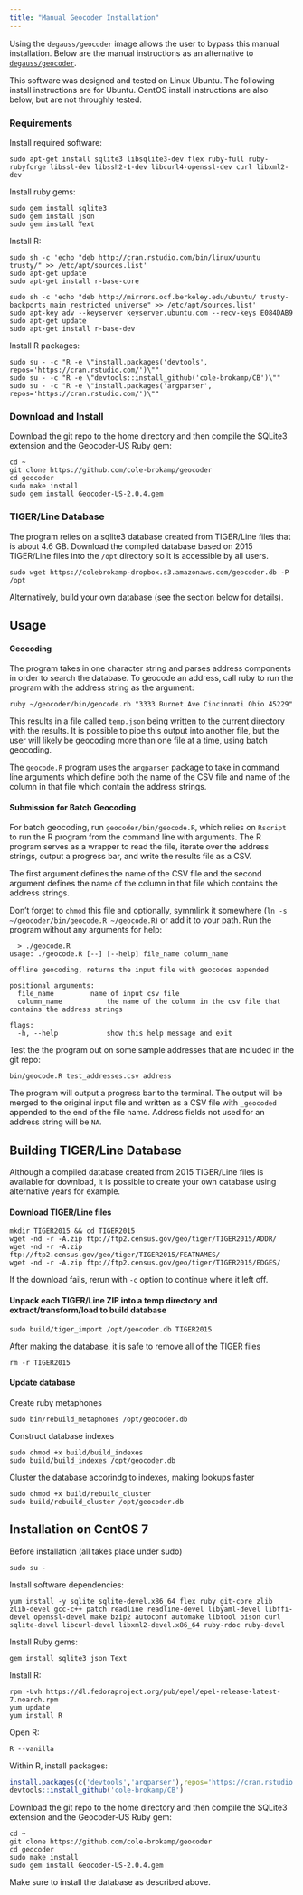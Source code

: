 ```yaml
---
title: "Manual Geocoder Installation"
---
```


Using the `degauss/geocoder` image allows the user to bypass this manual installation. Below are the manual instructions as an alternative to [`degauss/geocoder`](https://degauss.org/geocoder/).

This software was designed and tested on Linux Ubuntu. The following install instructions are for Ubuntu. CentOS install instructions are also below, but are not throughly tested.

### Requirements

Install required software:

	sudo apt-get install sqlite3 libsqlite3-dev flex ruby-full ruby-rubyforge libssl-dev libssh2-1-dev libcurl4-openssl-dev curl libxml2-dev

Install ruby gems:

	sudo gem install sqlite3
	sudo gem install json
	sudo gem install Text

Install R:

	sudo sh -c 'echo "deb http://cran.rstudio.com/bin/linux/ubuntu trusty/" >> /etc/apt/sources.list'
	sudo apt-get update
	sudo apt-get install r-base-core

    sudo sh -c 'echo "deb http://mirrors.ocf.berkeley.edu/ubuntu/ trusty-backports main restricted universe" >> /etc/apt/sources.list'
	sudo apt-key adv --keyserver keyserver.ubuntu.com --recv-keys E084DAB9
	sudo apt-get update
	sudo apt-get install r-base-dev

Install R packages:

	sudo su - -c "R -e \"install.packages('devtools', repos='https://cran.rstudio.com/')\""
	sudo su - -c "R -e \"devtools::install_github('cole-brokamp/CB')\""
	sudo su - -c "R -e \"install.packages('argparser', repos='https://cran.rstudio.com/')\""

### Download and Install

Download the git repo to the home directory and then compile the SQLite3 extension and the Geocoder-US Ruby gem:

    cd ~
	git clone https://github.com/cole-brokamp/geocoder
    cd geocoder
    sudo make install
    sudo gem install Geocoder-US-2.0.4.gem

### TIGER/Line Database

The program relies on a sqlite3 database created from TIGER/Line files that is about 4.6 GB. Download the compiled database based on 2015 TIGER/Line files into the `/opt` directory so it is accessible by all users.

	sudo wget https://colebrokamp-dropbox.s3.amazonaws.com/geocoder.db -P /opt


Alternatively, build your own database (see the section below for details).


## Usage

#### Geocoding

The program takes in one character string and parses address components in order to search the database.  To geocode an address, call ruby to run the program with the address string as the argument:

	ruby ~/geocoder/bin/geocode.rb "3333 Burnet Ave Cincinnati Ohio 45229"

This results in a file called `temp.json` being written to the current directory with the results. It is possible to pipe this output into another file, but the user will likely be geocoding more than one file at a time, using batch geocoding.

The `geocode.R` program uses the `argparser` package to take in command line arguments which define both the name of the CSV file and name of the column in that file which contain the address strings.

#### Submission for Batch Geocoding

For batch geocoding, run `geocoder/bin/geocode.R`, which relies on `Rscript` to run the R program from the command line with arguments.  The R program serves as a wrapper to read the file, iterate over the address strings, output a progress bar, and write the results file as a CSV.

The first argument defines the name of the CSV file and the second argument defines the name of the column in that file which contains the address strings.

Don't forget to `chmod` this file and optionally, symmlink it somewhere (`ln -s ~/geocoder/bin/geocode.R ~/geocode.R`) or add it to
your path.  Run the program without any arguments for help:

	  > ./geocode.R
	usage: ./geocode.R [--] [--help] file_name column_name

	offline geocoding, returns the input file with geocodes appended

	positional arguments:
	  file_name			name of input csv file
	  column_name			the name of the column in the csv file that contains the address strings

	flags:
	  -h, --help			show this help message and exit


Test the the program out on some sample addresses that are included in the git repo:

	bin/geocode.R test_addresses.csv address


The program will output a progress bar to the terminal.  The output will be merged to the original input file and written as a CSV file with `_geocoded` appended to the end of the file name. Address fields not used for an address string will be `NA`.


## Building TIGER/Line Database

Although a compiled database created from 2015 TIGER/Line files is available for download, it is possible to create your own database using alternative years for example.

#### Download TIGER/Line files

	mkdir TIGER2015 && cd TIGER2015
	wget -nd -r -A.zip ftp://ftp2.census.gov/geo/tiger/TIGER2015/ADDR/
	wget -nd -r -A.zip ftp://ftp2.census.gov/geo/tiger/TIGER2015/FEATNAMES/
	wget -nd -r -A.zip ftp://ftp2.census.gov/geo/tiger/TIGER2015/EDGES/

If the download fails, rerun with `-c` option to continue where it left off.

#### Unpack each TIGER/Line ZIP into a temp directory and extract/transform/load to build database
	sudo build/tiger_import /opt/geocoder.db TIGER2015

After making the database, it is safe to remove all of the TIGER files

	rm -r TIGER2015

#### Update database

Create ruby metaphones

	sudo bin/rebuild_metaphones /opt/geocoder.db

Construct database indexes

	sudo chmod +x build/build_indexes
	sudo build/build_indexes /opt/geocoder.db

Cluster the database accorindg to indexes, making lookups faster

	sudo chmod +x build/rebuild_cluster
	sudo build/rebuild_cluster /opt/geocoder.db

## Installation on CentOS 7

Before installation (all takes place under sudo)

  	sudo su -

Install software dependencies:

  	yum install -y sqlite sqlite-devel.x86_64 flex ruby git-core zlib zlib-devel gcc-c++ patch readline readline-devel libyaml-devel libffi-devel openssl-devel make bzip2 autoconf automake libtool bison curl sqlite-devel libcurl-devel libxml2-devel.x86_64 ruby-rdoc ruby-devel

Install Ruby gems:

  	gem install sqlite3 json Text

Install R:

  	rpm -Uvh https://dl.fedoraproject.org/pub/epel/epel-release-latest-7.noarch.rpm
    yum update
    yum install R

Open R:

  	R --vanilla

Within R, install packages:

```r
install.packages(c('devtools','argparser'),repos='https://cran.rstudio.com')
devtools::install_github('cole-brokamp/CB')
```

Download the git repo to the home directory and then compile the SQLite3 extension and the Geocoder-US Ruby gem:

    cd ~
    git clone https://github.com/cole-brokamp/geocoder
    cd geocoder
    sudo make install
    sudo gem install Geocoder-US-2.0.4.gem

Make sure to install the database as described above.
